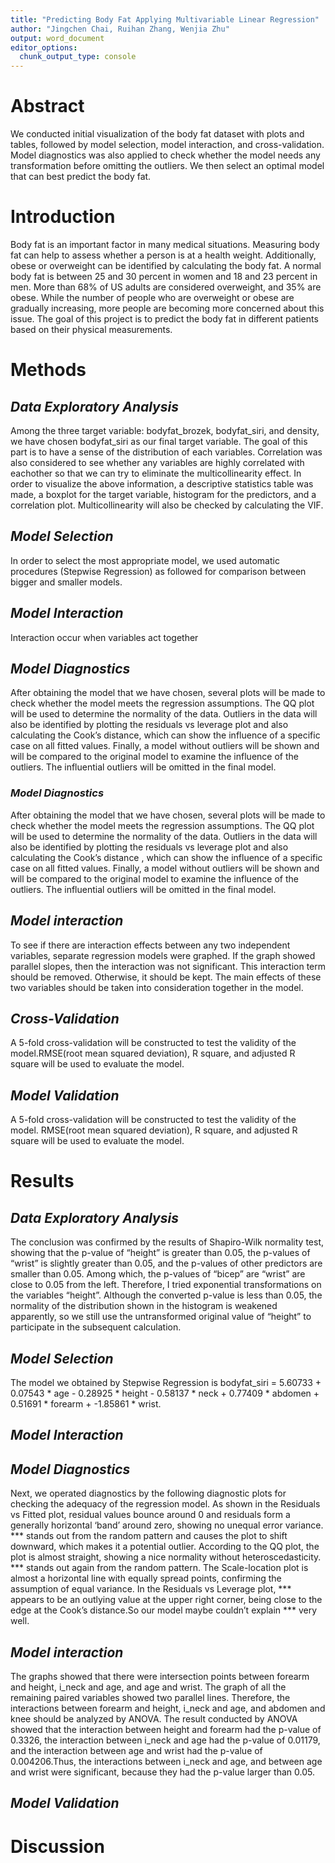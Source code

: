 ```yaml
---
title: "Predicting Body Fat Applying Multivariable Linear Regression"
author: "Jingchen Chai, Ruihan Zhang, Wenjia Zhu"
output: word_document
editor_options: 
  chunk_output_type: console
---
```


# Abstract
We conducted initial visualization of the body fat dataset with plots and tables, followed by model selection, model interaction, and cross-validation. Model diagnostics was also applied to check whether the model needs any transformation before omitting the outliers. We then select an optimal model that can best predict the body fat.

# Introduction
Body fat is an important factor in many medical situations. Measuring body fat can help to assess whether a person is at a health weight. Additionally, obese or overweight can be identified by calculating the body fat. A normal body fat is between 25 and 30 percent in women and 18 and 23 percent in men. More than 68% of US adults are considered overweight, and 35% are obese. While the number of people who are overweight or obese are gradually increasing, more people are becoming more concerned about this issue. The goal of this project is to predict the body fat in different patients based on their physical measurements. 
 
# Methods

## _Data Exploratory Analysis_ 
Among the three target variable: bodyfat_brozek, bodyfat_siri, and density, we have chosen bodyfat_siri as our final target variable. The goal of this part is to have a sense of the distribution of each variables. Correlation was also considered to see whether any variables are highly correlated with eachother so that we can try to eliminate the multicollinearity effect. In order to visualize the above information, a descriptive statistics table was made, a boxplot for the target variable, histogram for the predictors, and a correlation plot. Multicollinearity will also be checked by calculating the VIF.

## _Model Selection_ 
In order to select the most appropriate model, we used automatic procedures (Stepwise Regression) as followed for comparison between bigger and smaller models. 

## _Model Interaction_
Interaction occur when variables act together 

## _Model Diagnostics_  
After obtaining the model that we have chosen, several plots will be made to check whether the model meets the regression assumptions. The QQ plot will be used to determine the normality of the data. Outliers in the data will also be identified by plotting the residuals vs leverage plot and also calculating the Cook's distance, which can show the influence of a specific case on all fitted values. Finally, a model without outliers will be shown and will be compared to the original model to examine the influence of the outliers. The influential outliers will be omitted in the final model. 


### _Model Diagnostics_  

After obtaining the model that we have chosen, several plots will be made to check whether the model meets the regression assumptions. The QQ plot will be used to determine the normality of the data. Outliers in the data will also be identified by plotting the residuals vs leverage plot and also calculating the Cook's distance , which can show the influence of a specific case on all fitted values. Finally, a model without outliers will be shown and will be compared to the original model to examine the influence of the outliers. The influential outliers will be omitted in the final model. 

## _Model interaction_
To see if there are interaction effects between any two independent variables, separate regression models were graphed. If the graph showed parallel slopes, then the interaction was not significant. This interaction term should be removed. Otherwise, it should be kept. The main effects of these two variables should be taken into consideration together in the model. 


## _Cross-Validation_

A 5-fold cross-validation will be constructed to test the validity of the model.RMSE(root mean squared deviation), R square, and adjusted R square will be used to evaluate the model.

## _Model Validation_
A 5-fold cross-validation will be constructed to test the validity of the model. RMSE(root mean squared deviation), R square, and adjusted R square will be used to evaluate the model.


# Results

## _Data Exploratory Analysis_
The conclusion was confirmed by the results of Shapiro-Wilk normality test, showing that the p-value of "height" is greater than 0.05, the p-values of "wrist" is slightly greater than 0.05, and the p-values of other predictors are smaller than 0.05. Among which, the p-values of "bicep" are "wrist" are close to 0.05 from the left.
Therefore, I tried exponential transformations on the variables "height".
Although the converted p-value is less than 0.05, the normality of the distribution shown in the histogram is weakened apparently, so we still use the untransformed original value of "height" to participate in the subsequent calculation. 


## _Model Selection_
The model we obtained by Stepwise Regression is bodyfat_siri = 5.60733 + 0.07543 * age - 0.28925 * height - 0.58137 * neck + 0.77409 * abdomen + 0.51691 * forearm + -1.85861 * wrist.

## _Model Interaction_

## _Model Diagnostics_  
Next, we operated diagnostics by the following diagnostic plots for checking the adequacy of the regression model.
As shown in the Residuals vs Fitted plot, residual values bounce around 0 and residuals form a generally horizontal 'band' around zero, showing no unequal error variance. *** stands out from the random pattern and causes the plot to shift downward, which makes it a potential outlier.
According to the QQ plot, the plot is almost straight, showing a nice normality without heteroscedasticity. *** stands out again from the random pattern.
The Scale-location plot is almost a horizontal line with equally spread points, confirming the assumption of equal variance.
In the Residuals vs Leverage plot, *** appears to be an outlying value at the upper right corner, being close to the edge at the Cook’s distance.So our model maybe couldn't explain *** very well.

## _Model interaction_
The graphs showed that there were intersection points between forearm and height, i_neck and age, and age and wrist. The graph of all the remaining paired variables showed two parallel lines. Therefore, the interactions between forearm and height, i_neck and age, and abdomen and knee should be analyzed by ANOVA. The result conducted by ANOVA showed that the interaction between height and forearm had the p-value of 0.3326, the interaction between i_neck and age had the p-value of 0.01179, and the interaction between age and wrist had the p-value of 0.004206.Thus, the interactions between i_neck and age, and between age and wrist were significant, because they had the p-value larger than 0.05.


## _Model Validation_


# Discussion


